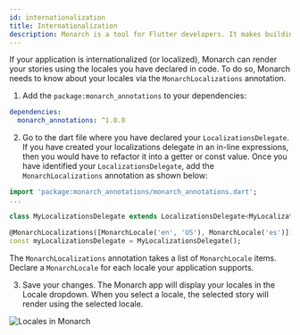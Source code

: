 ```yaml
---
id: internationalization
title: Internationalization
description: Monarch is a tool for Flutter developers. It makes building beautiful apps a simpler and faster experience.
---
```


If your application is internationalized (or localized), Monarch can render your 
stories using the locales you have declared in code. To do so, Monarch 
needs to know about your locales via the `MonarchLocalizations` annotation. 

1. Add the `package:monarch_annotations` to your dependencies:
```yaml
dependencies:
  monarch_annotations: ^1.0.0
``` 

2. Go to the dart file where you have declared your `LocalizationsDelegate`.
If you have created your localizations delegate in an in-line expressions, then you
would have to refactor it into a getter or const value. Once you have identified your
`LocalizationsDelegate`, add the `MonarchLocalizations` annotation as shown below:

```dart
import 'package:monarch_annotations/monarch_annotations.dart';
...

class MyLocalizationsDelegate extends LocalizationsDelegate<MyLocalizations> {...}

@MonarchLocalizations([MonarchLocale('en', 'US'), MonarchLocale('es')])
const myLocalizationsDelegate = MyLocalizationsDelegate();
```
The `MonarchLocalizations` annotation takes a list of `MonarchLocale` items. Declare 
a `MonarchLocale` for each locale your application supports.

3. Save your changes. The Monarch app will display your locales in the Locale dropdown.
When you select a locale, the selected story will render using the selected locale.

<img className="docs-screenshot macos" alt="Locales in Monarch" src={macos_locale_dropdown_en_es} />
